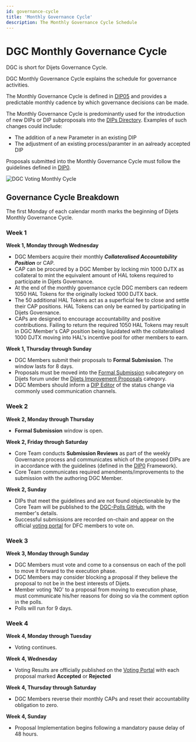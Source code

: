```yaml
---
id: governance-cycle
title: 'Monthly Governance Cycle'
description: The Monthly Governance Cycle Schedule
---
```


# DGC Monthly Governance Cycle

DGC is short for Dijets Governance Cycle.

DGC Monthly Governance Cycle explains the schedule for governance activities.

The Monthly Governance Cycle is defined in [DIP05](https://dips.dijets.io/dips/details/DIP5) and provides a predictable monthly cadence by which governance decisions can be made.

The Monthly Governance Cycle is predominantly used for the introduction of new DIPs or DIP subproposals into the [DIPs Directory](https://dips.dijets.io). Examples of such changes could include:

* The addition of a new Parameter in an existing DIP
* The adjustment of an existing process/paramter in an aalready accepted DIP

Proposals submitted into the Monthly Governance Cycle must follow the guidelines defined in [DIP0](https://dips.dijets.io/dips/details/DIP0).

![DGC Voting Monthly Cycle](/img/gov-cycle.png)

## Governance Cycle Breakdown

The first Monday of each calendar month marks the beginning of Dijets Monthly Governance Cycle.

### Week 1

**Week 1, Monday through Wednesday**

- DGC Members acquire their monthly **_Collateralised Accountability Position_** or CAP.
- CAP can be procured by a DGC Member by locking min 1000 DJTX as collateral to mint the equivalent amount of HAL tokens required to participate in Dijets Governance.
- At the end of the monthly governance cycle DGC members can redeem 1050 HAL Tokens for the originally locked 1000 DJTX back. 
- The 50 additional HAL Tokens act as a superficial fee to close and settle their CAP positions. HAL Tokens can only be earned by participating in Dijets Governance.
- CAPs are designed to encourage accountability and positive contributions. Failing to return the required 1050 HAL Tokens may result in DGC Member's CAP position being liquidated with the 
collateralised 1000 DJTX moving into HAL's incentive pool for other members to earn.

**Week 1, Thursday through Sunday**

- DGC Members submit their proposals to **Formal Submission**. The window lasts for 8 days.
- Proposals must be moved into the [Formal Submission](https://forum.dijets.io/c/dips/formal-submission/6) subcategory on Dijets forum under the [Dijets Improvement Proposals](https://forum.dijets.io/c/dips/5) category.
- DGC Members should inform a [DIP Editor](https://forum.dijets.io/g/DIP-Editors) of the status change via commonly used communication channels.

### Week 2

**Week 2, Monday through Thursday**

- **Formal Submission** window is open.

**Week 2, Friday through Saturday**

- Core Team conducts **Submission Reviews** as part of the weekly Governance process and communicates which of the proposed DIPs are in accordance with the guidelines (defined in the [DIP0](https://mips.dijets.io/dips/details/DIP0) Framework).
- Core Team communicates required amendments/improvements to the submission with the authoring DGC Member.

**Week 2, Sunday**

- DIPs that meet the guidelines and are not found objectionable by the Core Team will be published to the [DGC-Polls GitHub](https://github.com/Dijets-Inc/dgc-polls/tree/master/governance/polls), with the member's details.
- Successful submissions are recorded on-chain and appear on the official [voting portal](https://vote.dijets.io) for DFC members to vote on.

### Week 3

**Week 3, Monday through Sunday**

- DGC Members must vote and come to a consensus on each of the poll to move it forward to the execution phase. 
- DGC Members may consider blocking a proposal if they believe the proposal to not be in the best interests of Dijets.
- Member voting 'NO' to a proposal from moving to execution phase, must communicate his/her reasons for doing so via the comment option in the polls.
- Polls will run for 9 days.

### Week 4

**Week 4, Monday through Tuesday**

- Voting continues.

**Week 4, Wednesday**

- Voting Results are officially published on the [Voting Portal](https://vote.dijets.io) with each proposal marked **Accepted** or **Rejected**

**Week 4, Thursday through Saturday**

- DGC Members reverse their monthly CAPs and reset their accountability obligation to zero.

**Week 4, Sunday**

- Proposal Implementation begins following a mandatory pause delay of 48 hours.